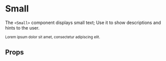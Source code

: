 

<Meta title="synth-ui|Small" component={Small} />

# Small

The `<Small>` component displays small text; Use it to show descriptions and hints to the user.

<Preview withToolbar>
  <Story name="intro">
    <Small>Lorem ipsum dolor sit amet, consectetur adipiscing elit.</Small>
  </Story>
</Preview>

## Props

<Props of={Small} />
